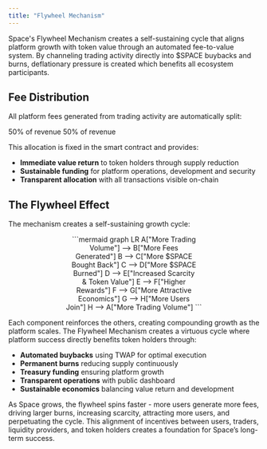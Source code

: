 ```yaml
---
title: "Flywheel Mechanism"
---
```


Space's Flywheel Mechanism creates a self-sustaining cycle that aligns platform growth with token value through an automated fee-to-value system. By channeling trading activity directly into \$SPACE buybacks and burns, deflationary pressure is created which benefits all ecosystem participants.

## Fee Distribution

All platform fees generated from trading activity are automatically split:

<CardGroup cols={2}>
  <Card title="Buyback & Burn $SPACE" icon="fire" iconType="solid" color="#FF0000">
    50% of revenue
  </Card>
  <Card title="Protocol Treasury" icon="building-columns" iconType="solid" color="#0000FF">
    50% of revenue
  </Card>
</CardGroup>

This allocation is fixed in the smart contract and provides:

- **Immediate value return** to token holders through supply reduction
- **Sustainable funding** for platform operations, development and security
- **Transparent allocation** with all transactions visible on-chain

## The Flywheel Effect

The mechanism creates a self-sustaining growth cycle:


<SpaceFlywheel />

<div align="center">
```mermaid
graph LR
    A["More Trading<br/>Volume"] --> B["More Fees<br/>Generated"]
    B --> C["More $SPACE<br/>Bought Back"]
    C --> D["More $SPACE<br/>Burned"]
    D --> E["Increased Scarcity<br/>& Token Value"]
    E --> F["Higher<br/>Rewards"]
    F --> G["More Attractive<br/>Economics"]
    G --> H["More Users<br/>Join"]
    H --> A["More Trading Volume"]
```

</div>

Each component reinforces the others, creating compounding growth as the platform scales. The Flywheel Mechanism creates a virtuous cycle where platform success directly benefits token holders through:

- **Automated buybacks** using TWAP for optimal execution
- **Permanent burns** reducing supply continuously
- **Treasury funding** ensuring platform growth
- **Transparent operations** with public dashboard
- **Sustainable economics** balancing value return and development

As Space grows, the flywheel spins faster - more users generate more fees, driving larger burns, increasing scarcity, attracting more users, and perpetuating the cycle. This alignment of incentives between users, traders, liquidity providers, and token holders creates a foundation for Space’s long-term success.
